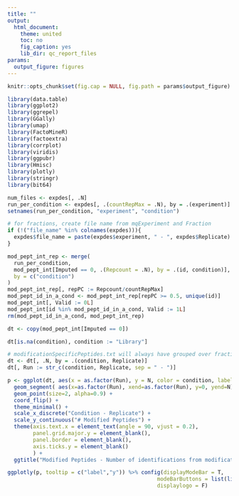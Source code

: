 ```yaml
---
title: ""
output:
  html_document:
    theme: united
    toc: no
    fig_caption: yes
    lib_dir: qc_report_files
params:
  output_figure: figures
---
```


<style type="text/css">
  .container-fluid, .main-container {
    max-width: inherit !important;
    padding: 0 !important;
  }
</style>

<script>
const handleLoaded = function () {
  const wrapperEl = document.querySelector('.js-plotly-plot');

  if (!wrapperEl) {
    return;
  }

  wrapperEl.style.width = '100%';
  wrapperEl.style.height = '100%';
  wrapperEl.style.marginBottom = '0';

  window.dispatchEvent(new Event('resize'));
};

document.addEventListener('DOMContentLoaded', handleLoaded, false);
</script>




```r
knitr::opts_chunk$set(fig.cap = NULL, fig.path = params$output_figure)

library(data.table)
library(ggplot2)
library(ggrepel)
library(GGally)
library(umap)
library(FactoMineR)
library(factoextra)
library(corrplot)
library(viridis)
library(ggpubr)
library(Hmisc)
library(plotly)
library(stringr)
library(bit64)

num_files <- expdes[, .N]
run_per_condition <- expdes[, .(countRepMax = .N), by = .(experiment)]
setnames(run_per_condition, "experiment", "condition")

# for fractions, create file name from mqExperiment and Fraction
if (!("file_name" %in% colnames(expdes))){
  expdes$file_name = paste(expdes$experiment, " - ", expdes$Replicate)
}

mod_pept_int_rep <- merge(
  run_per_condition,
  mod_pept_int[Imputed == 0, .(Repcount = .N), by = .(id, condition)],
  by = c("condition")
)
mod_pept_int_rep[, repPC := Repcount/countRepMax]
mod_pept_id_in_a_cond <- mod_pept_int_rep[repPC >= 0.5, unique(id)]
mod_pept_int[, Valid := 0L]
mod_pept_int[id %in% mod_pept_id_in_a_cond, Valid := 1L]
rm(mod_pept_id_in_a_cond, mod_pept_int_rep)


```



```r
dt <- copy(mod_pept_int[Imputed == 0])

dt[is.na(condition), condition := "Library"]

# modificationSpecificPeptides.txt will always have grouped over fractions
dt <- dt[, .N, by = .(condition, Replicate)]
dt[, Run := str_c(condition, Replicate, sep = " - ")]

p <- ggplot(dt, aes(x = as.factor(Run), y = N, color = condition, label=Replicate)) +
  geom_segment( aes(x=as.factor(Run), xend=as.factor(Run), y=0, yend=N), color="skyblue") +
  geom_point(size=2, alpha=0.9) +
  coord_flip() +
  theme_minimal() +
  scale_x_discrete("Condition - Replicate") +
  scale_y_continuous("# Modified Peptides") +
  theme(axis.text.x = element_text(angle = 90, vjust = 0.2),
        panel.grid.major.y = element_blank(),
        panel.border = element_blank(),
        axis.ticks.y = element_blank()
        ) +
  ggtitle("Modified Peptides - Number of identifications from modificationSpecificPeptides.txt")

ggplotly(p, tooltip = c("label","y")) %>% config(displayModeBar = T, 
                                               modeBarButtons = list(list('toImage')),
                                               displaylogo = F)
```

